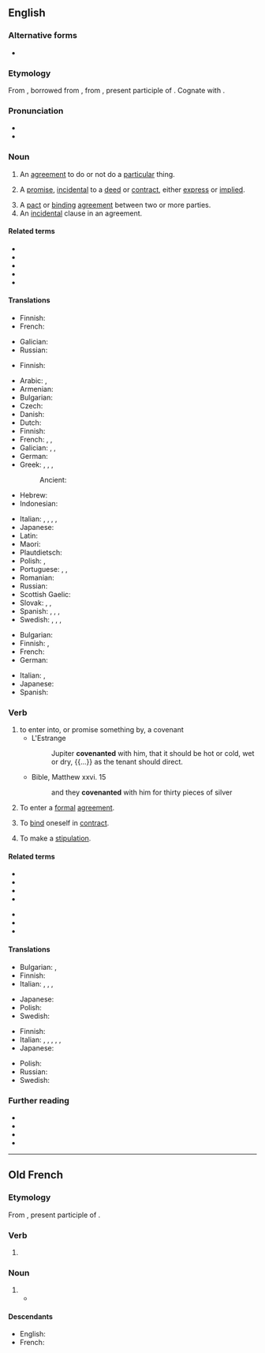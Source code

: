 ==English==
{{wikipedia}}

===Alternative forms===
* {{l|en|covenaunt}} {{qualifier|obsolete}}

===Etymology===
From {{inh|en|enm|-}}, borrowed from {{bor|en|fro|covenant||agreement}}, from {{der|en|la|conveniens|conveniēns, conveniēntem|agreeing, [[agreeable]], suitable, convenient}}, present participle of {{m|la|conveniō||to agree}}. Cognate with {{m|en|convenient}}.

===Pronunciation===
* {{IPA|/ˈkʌv.ən.ənt/|lang=en}}
* {{audio|en-us-covenant.ogg|Audio (US)|lang=en}}

===Noun===
{{en-noun}}

# {{lb|en|legal}} An [[agreement]] to do or not do a [[particular]] thing.
# {{lb|en|legal}} A [[promise]], [[incidental]] to a [[deed]] or [[contract]], either [[express]] or [[implied]].
# A [[pact]] or [[binding]] [[agreement]] between two or more parties.
# An [[incidental]] clause in an agreement.

====Related terms====
* {{l|en|Ark of the Covenant}}
* {{l|en|covenant of salt}}
* {{l|en|covenant of title}}
* {{l|en|New Covenant}}
* {{l|en|Old Covenant}}

====Translations====
{{trans-top|agreement to do or not to do}}
* Finnish: {{t+|fi|sopimus}}
* French: {{t+|fr|accord|m}}
{{trans-mid}}
* Galician: {{t+|gl|acordo|m}}
* Russian: {{t+|ru|договорённость|f}}
{{trans-bottom}}

{{trans-top|promise incidental to a deed or contract}}
* Finnish: {{t+|fi|sitoumus}}
{{trans-mid}}
{{trans-bottom}}

{{trans-top|binding agreement}}
* Arabic: {{t|ar|ميثاق|m}}, {{t|ar|عَهْد|m}}
* Armenian: {{t+|hy|ուխտ}}
* Bulgarian: {{t+|bg|договор|m}}
* Czech: {{t+|cs|dohoda|f}}
* Danish: {{t|da|pagt}}
* Dutch: {{t+|nl|verbond|n}}
* Finnish: {{t+|fi|sitoumus}}
* French: {{t+|fr|pacte|m}}, {{t+|fr|convention|f}}, {{t+|fr|alliance|f}}
* Galician: {{t+|gl|avinza|f}}, {{t|gl|convenio|m}}, {{t|gl|pacto|m}}
* German: {{t+|de|Bund|m}}
* Greek: {{t+|el|συμφωνία|f}}, {{t+|el|σύμφωνο|n}}, {{t+|el|συνθήκη|f}}, {{t+|el|σύμβαση|f}}
*: Ancient: {{t|grc|διαθήκη}}
* Hebrew: {{t+|he|ברית|f|tr=brit}}
* Indonesian: {{t+|id|perjanjian}}
{{trans-mid}}
* Italian: {{t+|it|patto|m}}, {{t|it|accordo solenne|m}}, {{t+|it|contratto|m}}, {{t+|it|convenzione|f}}, {{t+|it|alleanza|f}}
* Japanese: {{t+|ja|誓約|tr=seiyaku|sc=Jpan}}
* Latin: {{t|la|pactiō|f}}
* Maori: {{t|mi|kawenata}}
* Plautdietsch: {{t|pdt|Bunt|n}}
* Polish: {{t+|pl|ugoda|f}}, {{t+|pl|umowa|f}}
* Portuguese: {{t+|pt|pacto|m}}, {{t+|pt|contrato|m}}, {{t+|pt|promessa|f}}
* Romanian: {{t+|ro|legământ}}
* Russian: {{t+|ru|догово́р|m}}
* Scottish Gaelic: {{t|gd|cùmhnant|m}}
* Slovak: {{t|sk|pakt|m}}, {{t|sk|zmluva|f}}, {{t+|sk|dohoda|f}}
* Spanish: {{t+|es|convenio|m}}, {{t+|es|contrato|m}}, {{t+|es|alianza|f}}, {{t+|es|pacto|m}}
* Swedish: {{t+|sv|pakt|c}}, {{t+|sv|överenskommelse|c}}, {{t+|sv|förbund|n}}, {{t+|sv|avtal|n}}
{{trans-bottom}}

{{trans-top|incidental clause}}
* Bulgarian: {{t+|bg|спогодба|f}}
* Finnish: {{t+|fi|ehto}}, {{t|fi|sopimusehto}}
* French: {{t+|fr|clause|f}}
* German: {{t+|de|Zusage}}
{{trans-mid}}
* Italian: {{t|it|clausola accessoria|f}}, {{t|it|clausola secondaria|f}}
* Japanese: {{t|ja|特約|tr=tokuyaku|sc=Jpan}}
* Spanish: {{t+|es|cláusula|f}}
{{trans-bottom}}

===Verb===
{{en-verb}}

# to enter into, or promise something by, a covenant
#* L'Estrange
#*: Jupiter '''covenanted''' with him, that it should be hot or cold, wet or dry, {{...}} as the tenant should direct.
#* Bible, Matthew xxvi. 15
#*: and they '''covenanted''' with him for thirty pieces of silver
# {{lb|en|legal}} To enter a [[formal]] [[agreement]].
# {{lb|en|legal}} To [[bind]] oneself in [[contract]].
# {{lb|en|legal}} To make a [[stipulation]].

====Related terms====
{{top2}}
* {{l|en|convenience}}
* {{l|en|convenient}}
* {{l|en|convene}}
* {{l|en|convent}}
{{mid2}}
* {{l|en|convention}}
* {{l|en|covenable}}
* {{l|en|covenantee}}
{{bottom}}

====Translations====
{{trans-top|to enter into a covenant}}
* Bulgarian: {{t|bg|споразумявам се}}, {{t|bg|договарям се}}
* Finnish: {{t+|fi|sitoutua}}
* Italian: {{t+|it|accordarsi}}, {{t+|it|impegnarsi}}, {{t|it|convenzionarsi}}, {{t+|it|allearsi}}
{{trans-mid}}
* Japanese: {{t|ja|約束する|tr=yakusokusuru|sc=Jpan}}
* Polish: {{t+|pl|umówić się}}
* Swedish: {{t+|sv|avtala}}
{{trans-bottom}}

{{trans-top|to enter a formal agreement}}
* Finnish: {{t+|fi|sitoutua}}
* Italian: {{t+|it|stipulare}}, {{t+|it|convenire}}, {{t|it|stilare un accordo}}, {{t|it|sottoscrivere}}, {{t+|it|concludere}}, {{t+|it|contrarre}}
* Japanese: {{t|ja|契約する|tr=keiyakusuru|sc=Jpan}}
{{trans-mid}}
* Polish: {{t|pl|zawrzeć umowę}}
* Russian: {{t|ru|заключа́ть соглаше́ние}}
* Swedish: {{t+|sv|avtala}}
{{trans-bottom}}

===Further reading===
* {{R:Webster 1913}}
* {{R:Century 1911}}
* {{R:OneLook}}
* {{R:Online Etymology Dictionary}}

----

==Old French==

===Etymology===
From {{inh|fro|la|conveniens|conveniēns, conveniēntem|agreeing, [[agreeable]], suitable, convenient}}, present participle of {{m|la|conveniō||to agree}}.

===Verb===
{{head|fro|present participle}}

# {{present participle of|covenir|lang=fro|nocat=1}}

===Noun===
{{fro-noun|m}}

# {{l|en|covenant}}
#* {{quote-book|lang=fro|year=circa 1150|author=Thomas d'Angleterre|title=Le Roman de Tristan|passage={{lang|fro|Del '''convenant''' vus deit membrer}}|translation=You must remember the convenant|page=220 (of the Champion Classiques edition, {{ISBN|2-7453-0520-4}}, line 2895}}

====Descendants====
* English: {{l|en|covenant}}
* French: {{l|fr|convenant}}